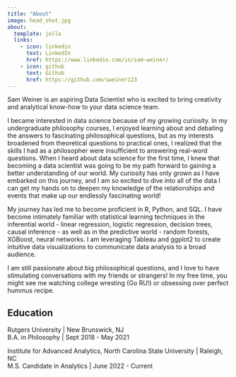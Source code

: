 ```yaml
---
title: "About"
image: head_shot.jpg
about:
  template: jolla
  links:
    - icon: linkedin
      text: LinkedIn
      href: https://www.linkedin.com/in/sam-weiner/
    - icon: github
      text: Github
      href: https://github.com/sweiner123
---
```


Sam Weiner is an aspiring Data Scientist who is excited to bring creativity and analytical know-how to your data science team.

I became interested in data science because of my growing curiosity. In my undergraduate philosophy courses, I enjoyed learning about and debating the answers to fascinating philosophical questions, but as my interests broadened from theoretical questions to practical ones, I realized that the skills I had as a philosopher were insufficient to answering real-word questions. When I heard about data science for the first time, I knew that becoming a data scientist was going to be my path forward to gaining a better understanding of our world. My curiosity has only grown as I have embarked on this journey, and I am so excited to dive into all of the data I can get my hands on to deepen my knowledge of the relationships and events that make up our endlessly fascinating world!

My journey has led me to become proficient in R, Python, and SQL. I have become intimately familiar with statistical learning techniques in the inferential world - linear regression, logistic regression, decision trees, causal inference - as well as in the predictive world - random forests, XGBoost, neural networks. I am leveraging Tableau and ggplot2 to create intuitive data visualizations to communicate data analysis to a broad audience.

I am still passionate about big philosophical questions, and I love to have stimulating conversations with my friends or strangers! In my free time, you might see me watching college wresting (Go RU!) or obsessing over perfect hummus recipe.

## Education

Rutgers University \| New Brunswick, NJ\
B.A. in Philosophy \| Sept 2018 - May 2021

Institute for Advanced Analytics, North Carolina State University \| Raleigh, NC\
M.S. Candidate in Analytics \| June 2022 - Current
